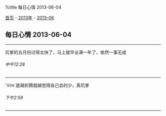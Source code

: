 %title 每日心情 2013-06-04

[[../../../index|首页]] - [[../index|2013年]] - [[index|2013-06]]
==每日心情 2013-06-04==
----
坑爹的五月份过得太快了，马上就毕业满一年了，依然一事无成
======中午12:28======
----
`Vim`是越折腾就越觉得自己会的少，真坑爹
======下午2:59======
----
